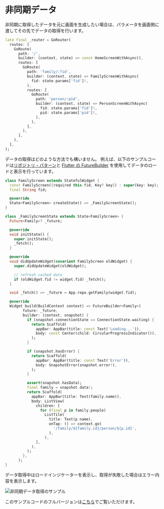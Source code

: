 # 非同期データ

非同期に取得したデータを元に画面を生成したい場合は、パラメータを画面側に渡してその先でデータの取得を行います。

```dart
late final _router = GoRouter(
  routes: [
    GoRoute(
      path: '/',
      builder: (context, state) => const HomeScreenWithAsync(),
      routes: [
        GoRoute(
          path: 'family/:fid',
          builder: (context, state) => FamilyScreenWithAsync(
            fid: state.params['fid']!,
          ),
          routes: [
            GoRoute(
              path: 'person/:pid',
              builder: (context, state) => PersonScreenWithAsync(
                fid: state.params['fid']!,
                pid: state.params['pid']!,
              ),
            ),
          ],
        ),
      ],
    ),
  ],
);
```

データの取得はどのような方法でも構いません。
例えば、以下のサンプルコードは[リポジトリ・パターン](https://martinfowler.com/eaaCatalog/repository.html)と
[Flutter の FutureBuilder](https://api.flutter.dev/flutter/widgets/FutureBuilder-class.html) を使用してデータのロードと表示を行っています。

```dart
class FamilyScreen extends StatefulWidget {
  const FamilyScreen({required this.fid, Key? key}) : super(key: key);
  final String fid;

  @override
  State<FamilyScreen> createState() => _FamilyScreenState();
}

class _FamilyScreenState extends State<FamilyScreen> {
  Future<Family>? _future;

  @override
  void initState() {
    super.initState();
    _fetch();
  }

  @override
  void didUpdateWidget(covariant FamilyScreen oldWidget) {
    super.didUpdateWidget(oldWidget);

    // refresh cached data
    if (oldWidget.fid != widget.fid) _fetch();
  }

  void _fetch() => _future = App.repo.getFamily(widget.fid);

  @override
  Widget build(BuildContext context) => FutureBuilder<Family>(
        future: _future,
        builder: (context, snapshot) {
          if (snapshot.connectionState == ConnectionState.waiting) {
            return Scaffold(
              appBar: AppBar(title: const Text('Loading...')),
              body: const Center(child: CircularProgressIndicator()),
            );
          }

          if (snapshot.hasError) {
            return Scaffold(
              appBar: AppBar(title: const Text('Error')),
              body: SnapshotError(snapshot.error!),
            );
          }

          assert(snapshot.hasData);
          final family = snapshot.data!;
          return Scaffold(
            appBar: AppBar(title: Text(family.name)),
            body: ListView(
              children: [
                for (final p in family.people)
                  ListTile(
                    title: Text(p.name),
                    onTap: () => context.go(
                      '/family/${family.id}/person/${p.id}',
                    ),
                  ),
              ],
            ),
          );
        },
      );
}
```

データ取得中はロードインジケーターを表示し、取得が失敗した場合はエラー内容を表示します。

![非同期データ取得のサンプル](../images/async.gif)

このサンプルコードのフルバージョンは[こちら](https://github.com/csells/go_router/blob/master/example/lib/async_data.dart)でご覧いただけます。
